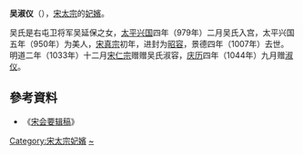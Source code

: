 {{東亞女性歷史人物
|名稱 =吴淑仪
|身份 =北宋妃嫔
|國家 =
|屆數 =
|最高職務 =
|前任 = 
|繼任 = 
|畫像=
|說明=
|姓=吴
|名=
|姓名=
|字=
|官職 =
|封爵 =
|职业 =
|位號=淑仪
|位階
|御稱號 =<!--日本皇族之稱號-->
|宮號1 =<!--日本皇族之宮號-->
|宮號2 =<!--朝鮮王族之宮號-->
|封地 =
|神號 =
|尊號 =
|族裔 = 
|旗籍 =<!--清朝旗人專用-->
|氏族 =
|府邸 =
|世系 = 
|初名 =
|乳名 =<!--日本、朝鮮、琉球以外人物用-->
|幼名 =<!--日本人用-->
|兒名 =<!--朝鮮人用-->
|童名 =<!--琉球人用-->
|小字=
|號=
|法號=
|院號=
|其他名號=
|出生年=
|出生地=
|婚年=979年
|逝世年=1007年
|逝世地=
|諡號=
|墳墓=
|父親=
|嫡母=
|母親=
|夫=[[宋太宗|宋太宗]]
|婚姻名份=
|夫之父=[[赵弘殷|赵弘殷]]
|夫之母=[[昭宪太后|杜太后]]
|夫之嫡母=
|兄弟=
|姊妹=
|嫡兄弟=
|嫡姊妹=
|庶兄弟=
|庶姊妹=
|同胞兄弟=
|同胞姊妹=
|異母兄弟=
|異母姊妹=
|異父兄弟=
|異父姊妹=
|繼兄弟=
|繼姊妹=
|子=
|女=
|養子=
|養女=
|繼女=
|其他親屬 =
|經歷 = 
|著作 =
|注釋=
}}
'''吴淑仪'''（{{bd|？||1007年||}}），[[宋太宗|宋太宗]]的[[妃嬪|妃嬪]]。

吴氏是右屯卫将军吴延保之女，[[太平兴国|太平兴国]]四年（979年）二月吴氏入宫，太平兴国五年（950年）为美人，[[宋真宗|宋真宗]]初年，进封为[[昭容|昭容]]，景德四年（1007年）去世。明道二年（1033年）十二月[[宋仁宗|宋仁宗]]赠赠吴氏淑容，[[庆历|庆历]]四年（1044年）九月赠[[淑仪|淑仪]]。
==參考資料==
*《[[宋会要辑稿|宋会要辑稿]]》
[[Category:宋太宗妃嬪|Category:宋太宗妃嬪]]
[[Category:吴姓|~]]